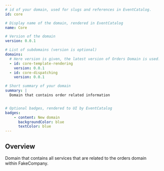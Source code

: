 ```yaml
---
# id of your domain, used for slugs and references in EventCatalog.
id: core

# Display name of the domain, rendered in EventCatalog
name: Core

# Version of the domain
version: 0.0.1

# List of subdomains (version is optional)
domains:
  # Here version is given, the latest version of Orders Domain is used.
  - id: core-template-rendering
    version: 0.0.1
  - id: core-dispatching
    version: 0.0.1

# Short summary of your domain
summary: |
  Domain that contains order related information


# Optional badges, rendered to UI by EventCatalog
badges:
    - content: New domain
      backgroundColor: blue
      textColor: blue
---
```


## Overview

Domain that contains all services that are related to the orders domain within FakeCompany.

<NodeGraph />
